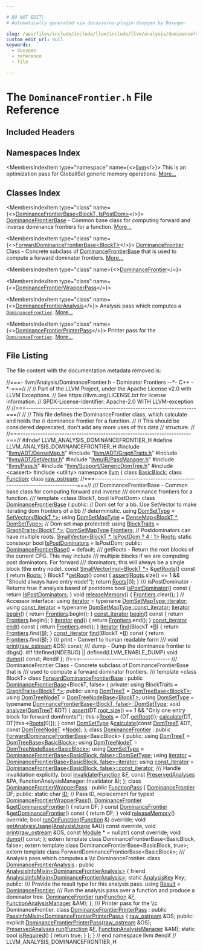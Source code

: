 ```yaml
---

# DO NOT EDIT!
# Automatically generated via docusaurus-plugin-doxygen by Doxygen.

slug: /api/files/include/include/llvm/include/llvm/analysis/dominancefrontier-h
custom_edit_url: null
keywords:
  - doxygen
  - reference
  - file

---
```





# The `DominanceFrontier.h` File Reference

<DoxygenPage pluginConfig={pluginConfig}>



## Included Headers

<IncludesList>
<IncludesListItem
  filePath="llvm/ADT/DenseMap.h"
  permalink="/docs/api/files/include/include/llvm/include/llvm/adt/densemap-h"
  isLocal="true" />
<IncludesListItem
  filePath="llvm/ADT/GraphTraits.h"
  permalink="/docs/api/files/include/include/llvm/include/llvm/adt/graphtraits-h"
  isLocal="true" />
<IncludesListItem
  filePath="llvm/ADT/SetVector.h"
  permalink="/docs/api/files/include/include/llvm/include/llvm/adt/setvector-h"
  isLocal="true" />
<IncludesListItem
  filePath="llvm/IR/PassManager.h"
  permalink="/docs/api/files/include/include/llvm/include/llvm/ir/passmanager-h"
  isLocal="true" />
<IncludesListItem
  filePath="llvm/Pass.h"
  permalink="/docs/api/files/include/include/llvm/pass-h"
  isLocal="true" />
<IncludesListItem
  filePath="llvm/Support/GenericDomTree.h"
  permalink="/docs/api/files/include/include/llvm/include/llvm/support/genericdomtree-h"
  isLocal="true" />
<IncludesListItem
  filePath="cassert"
  permalink=""
  isLocal="false" />
<IncludesListItem
  filePath="utility"
  permalink=""
  isLocal="false" />
</IncludesList>

## Namespaces Index

<MembersIndex>

<MembersIndexItem
  type="namespace"
  name={<><a href="/docs/api/namespaces/llvm">llvm</a></>}>
This is an optimization pass for GlobalISel generic memory operations. <a href="/docs/api/namespaces/llvm/#details">More...</a>
</MembersIndexItem>

</MembersIndex>

## Classes Index

<MembersIndex>

<MembersIndexItem
  type="class"
  name={<><a href="/docs/api/classes/llvm/dominancefrontierbase">DominanceFrontierBase&lt;BlockT, IsPostDom&gt;</a></>}>
<a href="/docs/api/classes/llvm/dominancefrontierbase">DominanceFrontierBase</a> - Common base class for computing forward and inverse dominance frontiers for a function. <a href="/docs/api/classes/llvm/dominancefrontierbase/#details">More...</a>
</MembersIndexItem>

<MembersIndexItem
  type="class"
  name={<><a href="/docs/api/classes/llvm/forwarddominancefrontierbase">ForwardDominanceFrontierBase&lt;BlockT&gt;</a></>}>
<a href="/docs/api/classes/llvm/dominancefrontier">DominanceFrontier</a> Class - Concrete subclass of <a href="/docs/api/classes/llvm/dominancefrontierbase">DominanceFrontierBase</a> that is used to compute a forward dominator frontiers. <a href="/docs/api/classes/llvm/forwarddominancefrontierbase/#details">More...</a>
</MembersIndexItem>

<MembersIndexItem
  type="class"
  name={<><a href="/docs/api/classes/llvm/dominancefrontier">DominanceFrontier</a></>}>
</MembersIndexItem>

<MembersIndexItem
  type="class"
  name={<><a href="/docs/api/classes/llvm/dominancefrontierwrapperpass">DominanceFrontierWrapperPass</a></>}>
</MembersIndexItem>

<MembersIndexItem
  type="class"
  name={<><a href="/docs/api/classes/llvm/dominancefrontieranalysis">DominanceFrontierAnalysis</a></>}>
Analysis pass which computes a <code><a href="/docs/api/classes/llvm/dominancefrontier">DominanceFrontier</a></code>. <a href="/docs/api/classes/llvm/dominancefrontieranalysis/#details">More...</a>
</MembersIndexItem>

<MembersIndexItem
  type="class"
  name={<><a href="/docs/api/classes/llvm/dominancefrontierprinterpass">DominanceFrontierPrinterPass</a></>}>
Printer pass for the <code><a href="/docs/api/classes/llvm/dominancefrontier">DominanceFrontier</a></code>. <a href="/docs/api/classes/llvm/dominancefrontierprinterpass/#details">More...</a>
</MembersIndexItem>

</MembersIndex>


## File Listing

The file content with the documentation metadata removed is:

<ProgramListing>

<Link id="l00001" /><CodeLine lineNumber="1"><span class="doxyHighlightComment">//===- llvm/Analysis/DominanceFrontier.h - Dominator Frontiers --&#42;- C++ -&#42;-===//</span></CodeLine>
<Link id="l00002" /><CodeLine lineNumber="2"><span class="doxyHighlightComment">//</span></CodeLine>
<Link id="l00003" /><CodeLine lineNumber="3"><span class="doxyHighlightComment">// Part of the LLVM Project, under the Apache License v2.0 with LLVM Exceptions.</span></CodeLine>
<Link id="l00004" /><CodeLine lineNumber="4"><span class="doxyHighlightComment">// See https://llvm.org/LICENSE.txt for license information.</span></CodeLine>
<Link id="l00005" /><CodeLine lineNumber="5"><span class="doxyHighlightComment">// SPDX-License-Identifier: Apache-2.0 WITH LLVM-exception</span></CodeLine>
<Link id="l00006" /><CodeLine lineNumber="6"><span class="doxyHighlightComment">//</span></CodeLine>
<Link id="l00007" /><CodeLine lineNumber="7"><span class="doxyHighlightComment">//===----------------------------------------------------------------------===//</span></CodeLine>
<Link id="l00008" /><CodeLine lineNumber="8"><span class="doxyHighlightComment">//</span></CodeLine>
<Link id="l00009" /><CodeLine lineNumber="9"><span class="doxyHighlightComment">// This file defines the DominanceFrontier class, which calculate and holds the</span></CodeLine>
<Link id="l00010" /><CodeLine lineNumber="10"><span class="doxyHighlightComment">// dominance frontier for a function.</span></CodeLine>
<Link id="l00011" /><CodeLine lineNumber="11"><span class="doxyHighlightComment">//</span></CodeLine>
<Link id="l00012" /><CodeLine lineNumber="12"><span class="doxyHighlightComment">// This should be considered deprecated, don&#39;t add any more uses of this data</span></CodeLine>
<Link id="l00013" /><CodeLine lineNumber="13"><span class="doxyHighlightComment">// structure.</span></CodeLine>
<Link id="l00014" /><CodeLine lineNumber="14"><span class="doxyHighlightComment">//</span></CodeLine>
<Link id="l00015" /><CodeLine lineNumber="15"><span class="doxyHighlightComment">//===----------------------------------------------------------------------===//</span></CodeLine>
<Link id="l00016" /><CodeLine lineNumber="16"></CodeLine>
<Link id="l00017" /><CodeLine lineNumber="17"><span class="doxyHighlightPreprocessor">#ifndef LLVM&#95;ANALYSIS&#95;DOMINANCEFRONTIER&#95;H</span></CodeLine>
<Link id="l00018" /><CodeLine lineNumber="18"><span class="doxyHighlightPreprocessor">#define LLVM&#95;ANALYSIS&#95;DOMINANCEFRONTIER&#95;H</span></CodeLine>
<Link id="l00019" /><CodeLine lineNumber="19"></CodeLine>
<Link id="l00020" /><CodeLine lineNumber="20"><span class="doxyHighlightPreprocessor">#include &quot;<a href="/docs/api/files/include/include/llvm/include/llvm/adt/densemap-h">llvm/ADT/DenseMap.h</a>&quot;</span></CodeLine>
<Link id="l00021" /><CodeLine lineNumber="21"><span class="doxyHighlightPreprocessor">#include &quot;<a href="/docs/api/files/include/include/llvm/include/llvm/adt/graphtraits-h">llvm/ADT/GraphTraits.h</a>&quot;</span></CodeLine>
<Link id="l00022" /><CodeLine lineNumber="22"><span class="doxyHighlightPreprocessor">#include &quot;<a href="/docs/api/files/include/include/llvm/include/llvm/adt/setvector-h">llvm/ADT/SetVector.h</a>&quot;</span></CodeLine>
<Link id="l00023" /><CodeLine lineNumber="23"><span class="doxyHighlightPreprocessor">#include &quot;<a href="/docs/api/files/include/include/llvm/include/llvm/ir/passmanager-h">llvm/IR/PassManager.h</a>&quot;</span></CodeLine>
<Link id="l00024" /><CodeLine lineNumber="24"><span class="doxyHighlightPreprocessor">#include &quot;<a href="/docs/api/files/include/include/llvm/pass-h">llvm/Pass.h</a>&quot;</span></CodeLine>
<Link id="l00025" /><CodeLine lineNumber="25"><span class="doxyHighlightPreprocessor">#include &quot;<a href="/docs/api/files/include/include/llvm/include/llvm/support/genericdomtree-h">llvm/Support/GenericDomTree.h</a>&quot;</span></CodeLine>
<Link id="l00026" /><CodeLine lineNumber="26"><span class="doxyHighlightPreprocessor">#include &lt;cassert&gt;</span></CodeLine>
<Link id="l00027" /><CodeLine lineNumber="27"><span class="doxyHighlightPreprocessor">#include &lt;utility&gt;</span></CodeLine>
<Link id="l00028" /><CodeLine lineNumber="28"></CodeLine>
<Link id="l00029" /><CodeLine lineNumber="29"><span class="doxyHighlightKeyword">namespace </span><span class="doxyHighlight"><a href="/docs/api/namespaces/llvm">llvm</a> &#123;</span></CodeLine>
<Link id="l00030" /><CodeLine lineNumber="30"></CodeLine>
<Link id="l00031" /><CodeLine lineNumber="31"><span class="doxyHighlightKeyword">class </span><span class="doxyHighlight"><a href="/docs/api/classes/llvm/basicblock">BasicBlock</a>;</span></CodeLine>
<Link id="l00032" /><CodeLine lineNumber="32"><span class="doxyHighlightKeyword">class </span><span class="doxyHighlight"><a href="/docs/api/classes/llvm/function">Function</a>;</span></CodeLine>
<Link id="l00033" /><CodeLine lineNumber="33"><span class="doxyHighlightKeyword">class </span><span class="doxyHighlight"><a href="/docs/api/classes/llvm/raw-ostream">raw&#95;ostream</a>;</span></CodeLine>
<Link id="l00034" /><CodeLine lineNumber="34"></CodeLine>
<Link id="l00035" /><CodeLine lineNumber="35"><span class="doxyHighlightComment">//===----------------------------------------------------------------------===//</span></CodeLine>
<Link id="l00036" /><CodeLine lineNumber="36"><span class="doxyHighlightComment">/// DominanceFrontierBase - Common base class for computing forward and inverse</span></CodeLine>
<Link id="l00037" /><CodeLine lineNumber="37"><span class="doxyHighlightComment">/// dominance frontiers for a function.</span></CodeLine>
<Link id="l00038" /><CodeLine lineNumber="38"><span class="doxyHighlightComment">///</span></CodeLine>
<Link id="l00039" /><CodeLine lineNumber="39"><span class="doxyHighlightKeyword">template</span><span class="doxyHighlight"> &lt;</span><span class="doxyHighlightKeyword">class</span><span class="doxyHighlight"> BlockT, </span><span class="doxyHighlightKeywordType">bool</span><span class="doxyHighlight"> IsPostDom&gt;</span></CodeLine>
<Link id="l00040" /><CodeLine lineNumber="40" lineLink="/docs/api/classes/llvm/dominancefrontierbase"><span class="doxyHighlightKeyword">class </span><span class="doxyHighlight"><a href="/docs/api/classes/llvm/dominancefrontierbase/#afad2b8d2ba567bd4330f5db5e777590f">DominanceFrontierBase</a> &#123;</span></CodeLine>
<Link id="l00041" /><CodeLine lineNumber="41"><span class="doxyHighlightKeyword">public</span><span class="doxyHighlight">:</span></CodeLine>
<Link id="l00042" /><CodeLine lineNumber="42"><span class="doxyHighlight">  </span><span class="doxyHighlightComment">// Dom set for a bb. Use SetVector to make iterating dom frontiers of a bb</span></CodeLine>
<Link id="l00043" /><CodeLine lineNumber="43"><span class="doxyHighlight">  </span><span class="doxyHighlightComment">// deterministic.</span></CodeLine>
<Link id="l00044" /><CodeLine lineNumber="44" lineLink="/docs/api/classes/llvm/dominancefrontierbase/#abab51875dc9047ff13bd4810a547fa61"><span class="doxyHighlight">  </span><span class="doxyHighlightKeyword">using </span><span class="doxyHighlight"><a href="/docs/api/classes/llvm/dominancefrontierbase/#abab51875dc9047ff13bd4810a547fa61">DomSetType</a> = <a href="/docs/api/classes/llvm/setvector">SetVector&lt;BlockT &#42;&gt;</a>;</span></CodeLine>
<Link id="l00045" /><CodeLine lineNumber="45" lineLink="/docs/api/classes/llvm/dominancefrontierbase/#ab7d9fed04f0ccbc6646f8171563c8cc1"><span class="doxyHighlight">  </span><span class="doxyHighlightKeyword">using </span><span class="doxyHighlight"><a href="/docs/api/classes/llvm/dominancefrontierbase/#ab7d9fed04f0ccbc6646f8171563c8cc1">DomSetMapType</a> = <a href="/docs/api/classes/llvm/densemap">DenseMap&lt;BlockT &#42;, DomSetType&gt;</a>; </span><span class="doxyHighlightComment">// Dom set map</span></CodeLine>
<Link id="l00046" /><CodeLine lineNumber="46"></CodeLine>
<Link id="l00047" /><CodeLine lineNumber="47"><span class="doxyHighlightKeyword">protected</span><span class="doxyHighlight">:</span></CodeLine>
<Link id="l00048" /><CodeLine lineNumber="48" lineLink="/docs/api/classes/llvm/dominancefrontierbase/#a5a1861180786112f82c794afe539056c"><span class="doxyHighlight">  </span><span class="doxyHighlightKeyword">using </span><span class="doxyHighlight"><a href="/docs/api/classes/llvm/dominancefrontierbase/#a5a1861180786112f82c794afe539056c">BlockTraits</a> = <a href="/docs/api/structs/llvm/graphtraits">GraphTraits&lt;BlockT &#42;&gt;</a>;</span></CodeLine>
<Link id="l00049" /><CodeLine lineNumber="49"></CodeLine>
<Link id="l00050" /><CodeLine lineNumber="50" lineLink="/docs/api/classes/llvm/dominancefrontierbase/#adf9b0616ab90b9239dfaa16828e74d5d"><span class="doxyHighlight">  <a href="/docs/api/classes/llvm/dominancefrontierbase/#ab7d9fed04f0ccbc6646f8171563c8cc1">DomSetMapType</a> <a href="/docs/api/classes/llvm/dominancefrontierbase/#adf9b0616ab90b9239dfaa16828e74d5d">Frontiers</a>;</span></CodeLine>
<Link id="l00051" /><CodeLine lineNumber="51"><span class="doxyHighlight">  </span><span class="doxyHighlightComment">// Postdominators can have multiple roots.</span></CodeLine>
<Link id="l00052" /><CodeLine lineNumber="52" lineLink="/docs/api/classes/llvm/dominancefrontierbase/#a76c88d34854e3ad810f148be417749bf"><span class="doxyHighlight">  <a href="/docs/api/classes/llvm/smallvector">SmallVector&lt;BlockT &#42;, IsPostDom ? 4 : 1&gt;</a> <a href="/docs/api/classes/llvm/dominancefrontierbase/#a76c88d34854e3ad810f148be417749bf">Roots</a>;</span></CodeLine>
<Link id="l00053" /><CodeLine lineNumber="53" lineLink="/docs/api/classes/llvm/dominancefrontierbase/#a82ffcd84cb775a07b8849a7cae8f2cf4"><span class="doxyHighlight">  </span><span class="doxyHighlightKeyword">static</span><span class="doxyHighlight"> </span><span class="doxyHighlightKeyword">constexpr</span><span class="doxyHighlight"> </span><span class="doxyHighlightKeywordType">bool</span><span class="doxyHighlight"> <a href="/docs/api/classes/llvm/dominancefrontierbase/#a82ffcd84cb775a07b8849a7cae8f2cf4">IsPostDominators</a> = IsPostDom;</span></CodeLine>
<Link id="l00054" /><CodeLine lineNumber="54"></CodeLine>
<Link id="l00055" /><CodeLine lineNumber="55"><span class="doxyHighlightKeyword">public</span><span class="doxyHighlight">:</span></CodeLine>
<Link id="l00056" /><CodeLine lineNumber="56" lineLink="/docs/api/classes/llvm/dominancefrontierbase/#afad2b8d2ba567bd4330f5db5e777590f"><span class="doxyHighlight">  <a href="/docs/api/classes/llvm/dominancefrontierbase/#afad2b8d2ba567bd4330f5db5e777590f">DominanceFrontierBase</a>() = </span><span class="doxyHighlightKeywordFlow">default</span><span class="doxyHighlight">;</span></CodeLine>
<Link id="l00057" /><CodeLine lineNumber="57"></CodeLine>
<Link id="l00058" /><CodeLine lineNumber="58"><span class="doxyHighlightComment">  /// getRoots - Return the root blocks of the current CFG.  This may include</span></CodeLine>
<Link id="l00059" /><CodeLine lineNumber="59"><span class="doxyHighlightComment">  /// multiple blocks if we are computing post dominators.  For forward</span></CodeLine>
<Link id="l00060" /><CodeLine lineNumber="60"><span class="doxyHighlightComment">  /// dominators, this will always be a single block (the entry node).</span></CodeLine>
<Link id="l00061" /><CodeLine lineNumber="61" lineLink="/docs/api/classes/llvm/dominancefrontierbase/#a7d04e03a1acea39c11b1cc44902d87b2"><span class="doxyHighlight">  </span><span class="doxyHighlightKeyword">const</span><span class="doxyHighlight"> <a href="/docs/api/classes/llvm/smallvectorimpl">SmallVectorImpl&lt;BlockT &#42;&gt;</a> &amp;<a href="/docs/api/classes/llvm/dominancefrontierbase/#a7d04e03a1acea39c11b1cc44902d87b2">getRoots</a>()</span><span class="doxyHighlightKeyword"> const </span><span class="doxyHighlight">&#123; </span><span class="doxyHighlightKeywordFlow">return</span><span class="doxyHighlight"> <a href="/docs/api/classes/llvm/dominancefrontierbase/#a76c88d34854e3ad810f148be417749bf">Roots</a>; &#125;</span></CodeLine>
<Link id="l00062" /><CodeLine lineNumber="62"></CodeLine>
<Link id="l00063" /><CodeLine lineNumber="63" lineLink="/docs/api/classes/llvm/dominancefrontierbase/#a0acc5721f35600800e5731a46beb8345"><span class="doxyHighlight">  BlockT &#42;<a href="/docs/api/classes/llvm/dominancefrontierbase/#a0acc5721f35600800e5731a46beb8345">getRoot</a>()</span><span class="doxyHighlightKeyword"> const </span><span class="doxyHighlight">&#123;</span></CodeLine>
<Link id="l00064" /><CodeLine lineNumber="64"><span class="doxyHighlight">    <a href="/docs/api/files/lib/lib/target/lib/target/amdgpu/silowercontrolflow-cpp/#a4868c5d81c5ccc98c47aeab6244346a0">assert</a>(<a href="/docs/api/classes/llvm/dominancefrontierbase/#a76c88d34854e3ad810f148be417749bf">Roots</a>.size() == 1 &amp;&amp; </span><span class="doxyHighlightStringLiteral">&quot;Should always have entry node!&quot;</span><span class="doxyHighlight">);</span></CodeLine>
<Link id="l00065" /><CodeLine lineNumber="65"><span class="doxyHighlight">    </span><span class="doxyHighlightKeywordFlow">return</span><span class="doxyHighlight"> <a href="/docs/api/classes/llvm/dominancefrontierbase/#a76c88d34854e3ad810f148be417749bf">Roots</a>&#91;0&#93;;</span></CodeLine>
<Link id="l00066" /><CodeLine lineNumber="66"><span class="doxyHighlight">  &#125;</span></CodeLine>
<Link id="l00067" /><CodeLine lineNumber="67"></CodeLine>
<Link id="l00068" /><CodeLine lineNumber="68"><span class="doxyHighlightComment">  /// isPostDominator - Returns true if analysis based of postdoms</span></CodeLine>
<Link id="l00069" /><CodeLine lineNumber="69" lineLink="/docs/api/classes/llvm/dominancefrontierbase/#a9e78d624241a5e4d7700f170d465676c"><span class="doxyHighlight">  </span><span class="doxyHighlightKeywordType">bool</span><span class="doxyHighlight"> <a href="/docs/api/classes/llvm/dominancefrontierbase/#a9e78d624241a5e4d7700f170d465676c">isPostDominator</a>()</span><span class="doxyHighlightKeyword"> const </span><span class="doxyHighlight">&#123;</span></CodeLine>
<Link id="l00070" /><CodeLine lineNumber="70"><span class="doxyHighlight">    </span><span class="doxyHighlightKeywordFlow">return</span><span class="doxyHighlight"> <a href="/docs/api/classes/llvm/dominancefrontierbase/#a82ffcd84cb775a07b8849a7cae8f2cf4">IsPostDominators</a>;</span></CodeLine>
<Link id="l00071" /><CodeLine lineNumber="71"><span class="doxyHighlight">  &#125;</span></CodeLine>
<Link id="l00072" /><CodeLine lineNumber="72"></CodeLine>
<Link id="l00073" /><CodeLine lineNumber="73" lineLink="/docs/api/classes/llvm/dominancefrontierbase/#a207a390a9919e01acb9dc8c34c8467fa"><span class="doxyHighlight">  </span><span class="doxyHighlightKeywordType">void</span><span class="doxyHighlight"> <a href="/docs/api/classes/llvm/dominancefrontierbase/#a207a390a9919e01acb9dc8c34c8467fa">releaseMemory</a>() &#123;</span></CodeLine>
<Link id="l00074" /><CodeLine lineNumber="74"><span class="doxyHighlight">    <a href="/docs/api/classes/llvm/dominancefrontierbase/#adf9b0616ab90b9239dfaa16828e74d5d">Frontiers</a>.clear();</span></CodeLine>
<Link id="l00075" /><CodeLine lineNumber="75"><span class="doxyHighlight">  &#125;</span></CodeLine>
<Link id="l00076" /><CodeLine lineNumber="76"></CodeLine>
<Link id="l00077" /><CodeLine lineNumber="77"><span class="doxyHighlight">  </span><span class="doxyHighlightComment">// Accessor interface:</span></CodeLine>
<Link id="l00078" /><CodeLine lineNumber="78" lineLink="/docs/api/classes/llvm/dominancefrontierbase/#a611b830beb9f1b2536f22c1460b1c71d"><span class="doxyHighlight">  </span><span class="doxyHighlightKeyword">using </span><span class="doxyHighlight"><a href="/docs/api/classes/llvm/dominancefrontierbase/#a611b830beb9f1b2536f22c1460b1c71d">iterator</a> = </span><span class="doxyHighlightKeyword">typename</span><span class="doxyHighlight"> <a href="/docs/api/classes/llvm/densemapbase/#a214e872d61db2ea8cb023f127cafd0b9">DomSetMapType::iterator</a>;</span></CodeLine>
<Link id="l00079" /><CodeLine lineNumber="79" lineLink="/docs/api/classes/llvm/dominancefrontierbase/#ac914649957cfb11b0e85a0750cd5469b"><span class="doxyHighlight">  </span><span class="doxyHighlightKeyword">using </span><span class="doxyHighlight"><a href="/docs/api/classes/llvm/dominancefrontierbase/#ac914649957cfb11b0e85a0750cd5469b">const&#95;iterator</a> = </span><span class="doxyHighlightKeyword">typename</span><span class="doxyHighlight"> <a href="/docs/api/classes/llvm/densemapbase/#a5784c312872bef21d9344dae0a0e8fc0">DomSetMapType::const&#95;iterator</a>;</span></CodeLine>
<Link id="l00080" /><CodeLine lineNumber="80"></CodeLine>
<Link id="l00081" /><CodeLine lineNumber="81" lineLink="/docs/api/classes/llvm/dominancefrontierbase/#acb882f5f360082677dc4c752995993ba"><span class="doxyHighlight">  <a href="/docs/api/classes/llvm/dominancefrontierbase/#a611b830beb9f1b2536f22c1460b1c71d">iterator</a> <a href="/docs/api/classes/llvm/dominancefrontierbase/#acb882f5f360082677dc4c752995993ba">begin</a>() &#123; </span><span class="doxyHighlightKeywordFlow">return</span><span class="doxyHighlight"> <a href="/docs/api/classes/llvm/dominancefrontierbase/#adf9b0616ab90b9239dfaa16828e74d5d">Frontiers</a>.begin(); &#125;</span></CodeLine>
<Link id="l00082" /><CodeLine lineNumber="82" lineLink="/docs/api/classes/llvm/dominancefrontierbase/#aee05bb4e3fcbf5ef2a356bafb06a7363"><span class="doxyHighlight">  <a href="/docs/api/classes/llvm/dominancefrontierbase/#ac914649957cfb11b0e85a0750cd5469b">const&#95;iterator</a> <a href="/docs/api/classes/llvm/dominancefrontierbase/#aee05bb4e3fcbf5ef2a356bafb06a7363">begin</a>()</span><span class="doxyHighlightKeyword"> const </span><span class="doxyHighlight">&#123; </span><span class="doxyHighlightKeywordFlow">return</span><span class="doxyHighlight"> <a href="/docs/api/classes/llvm/dominancefrontierbase/#adf9b0616ab90b9239dfaa16828e74d5d">Frontiers</a>.begin(); &#125;</span></CodeLine>
<Link id="l00083" /><CodeLine lineNumber="83" lineLink="/docs/api/classes/llvm/dominancefrontierbase/#ace18597e260cc5f570acab0a3240fda7"><span class="doxyHighlight">  <a href="/docs/api/classes/llvm/dominancefrontierbase/#a611b830beb9f1b2536f22c1460b1c71d">iterator</a> <a href="/docs/api/classes/llvm/dominancefrontierbase/#ace18597e260cc5f570acab0a3240fda7">end</a>() &#123; </span><span class="doxyHighlightKeywordFlow">return</span><span class="doxyHighlight"> <a href="/docs/api/classes/llvm/dominancefrontierbase/#adf9b0616ab90b9239dfaa16828e74d5d">Frontiers</a>.end(); &#125;</span></CodeLine>
<Link id="l00084" /><CodeLine lineNumber="84" lineLink="/docs/api/classes/llvm/dominancefrontierbase/#a7932590af2820a7a446fe14732bdbfc8"><span class="doxyHighlight">  <a href="/docs/api/classes/llvm/dominancefrontierbase/#ac914649957cfb11b0e85a0750cd5469b">const&#95;iterator</a> <a href="/docs/api/classes/llvm/dominancefrontierbase/#a7932590af2820a7a446fe14732bdbfc8">end</a>()</span><span class="doxyHighlightKeyword"> const </span><span class="doxyHighlight">&#123; </span><span class="doxyHighlightKeywordFlow">return</span><span class="doxyHighlight"> <a href="/docs/api/classes/llvm/dominancefrontierbase/#adf9b0616ab90b9239dfaa16828e74d5d">Frontiers</a>.end(); &#125;</span></CodeLine>
<Link id="l00085" /><CodeLine lineNumber="85" lineLink="/docs/api/classes/llvm/dominancefrontierbase/#adb574a99b93046b90488a2145e566a19"><span class="doxyHighlight">  <a href="/docs/api/classes/llvm/dominancefrontierbase/#a611b830beb9f1b2536f22c1460b1c71d">iterator</a> <a href="/docs/api/classes/llvm/dominancefrontierbase/#adb574a99b93046b90488a2145e566a19">find</a>(BlockT &#42;<a href="/docs/api/files/lib/lib/ir/builtingcs-cpp/#ae76959fe811ba090de4cba69ac00f1da">B</a>) &#123; </span><span class="doxyHighlightKeywordFlow">return</span><span class="doxyHighlight"> <a href="/docs/api/classes/llvm/dominancefrontierbase/#adf9b0616ab90b9239dfaa16828e74d5d">Frontiers</a>.find(<a href="/docs/api/files/lib/lib/ir/builtingcs-cpp/#ae76959fe811ba090de4cba69ac00f1da">B</a>); &#125;</span></CodeLine>
<Link id="l00086" /><CodeLine lineNumber="86" lineLink="/docs/api/classes/llvm/dominancefrontierbase/#a31200e0dd07d58183127cc229bfb29b5"><span class="doxyHighlight">  <a href="/docs/api/classes/llvm/dominancefrontierbase/#ac914649957cfb11b0e85a0750cd5469b">const&#95;iterator</a> <a href="/docs/api/classes/llvm/dominancefrontierbase/#a31200e0dd07d58183127cc229bfb29b5">find</a>(BlockT &#42;<a href="/docs/api/files/lib/lib/ir/builtingcs-cpp/#ae76959fe811ba090de4cba69ac00f1da">B</a>)</span><span class="doxyHighlightKeyword"> const </span><span class="doxyHighlight">&#123; </span><span class="doxyHighlightKeywordFlow">return</span><span class="doxyHighlight"> <a href="/docs/api/classes/llvm/dominancefrontierbase/#adf9b0616ab90b9239dfaa16828e74d5d">Frontiers</a>.find(<a href="/docs/api/files/lib/lib/ir/builtingcs-cpp/#ae76959fe811ba090de4cba69ac00f1da">B</a>); &#125;</span></CodeLine>
<Link id="l00087" /><CodeLine lineNumber="87"></CodeLine>
<Link id="l00088" /><CodeLine lineNumber="88"><span class="doxyHighlightComment">  /// print - Convert to human readable form</span></CodeLine>
<Link id="l00089" /><CodeLine lineNumber="89"><span class="doxyHighlightComment">  ///</span></CodeLine>
<Link id="l00090" /><CodeLine lineNumber="90" lineLink="/docs/api/classes/llvm/dominancefrontierbase/#a1d62e71017560a9a1ef52cc54fa4722f"><span class="doxyHighlight">  </span><span class="doxyHighlightKeywordType">void</span><span class="doxyHighlight"> <a href="/docs/api/classes/llvm/dominancefrontierbase/#a1d62e71017560a9a1ef52cc54fa4722f">print</a>(<a href="/docs/api/classes/llvm/raw-ostream">raw&#95;ostream</a> &amp;OS) </span><span class="doxyHighlightKeyword">const</span><span class="doxyHighlight">;</span></CodeLine>
<Link id="l00091" /><CodeLine lineNumber="91"></CodeLine>
<Link id="l00092" /><CodeLine lineNumber="92"><span class="doxyHighlightComment">  /// dump - Dump the dominance frontier to dbgs().</span></CodeLine>
<Link id="l00093" /><CodeLine lineNumber="93"><span class="doxyHighlightPreprocessor">#if !defined(NDEBUG) || defined(LLVM&#95;ENABLE&#95;DUMP)</span></CodeLine>
<Link id="l00094" /><CodeLine lineNumber="94" lineLink="/docs/api/classes/llvm/dominancefrontierbase/#a8db0c9c15b7c3714e4bc9ce22e1f2477"><span class="doxyHighlight">  </span><span class="doxyHighlightKeywordType">void</span><span class="doxyHighlight"> <a href="/docs/api/classes/llvm/dominancefrontierbase/#a8db0c9c15b7c3714e4bc9ce22e1f2477">dump</a>() </span><span class="doxyHighlightKeyword">const</span><span class="doxyHighlight">;</span></CodeLine>
<Link id="l00095" /><CodeLine lineNumber="95"><span class="doxyHighlightPreprocessor">#endif</span></CodeLine>
<Link id="l00096" /><CodeLine lineNumber="96"><span class="doxyHighlight">&#125;;</span></CodeLine>
<Link id="l00097" /><CodeLine lineNumber="97"></CodeLine>
<Link id="l00098" /><CodeLine lineNumber="98"><span class="doxyHighlightComment">//===-------------------------------------</span></CodeLine>
<Link id="l00099" /><CodeLine lineNumber="99"><span class="doxyHighlightComment">/// DominanceFrontier Class - Concrete subclass of DominanceFrontierBase that is</span></CodeLine>
<Link id="l00100" /><CodeLine lineNumber="100"><span class="doxyHighlightComment">/// used to compute a forward dominator frontiers.</span></CodeLine>
<Link id="l00101" /><CodeLine lineNumber="101"><span class="doxyHighlightComment">///</span></CodeLine>
<Link id="l00102" /><CodeLine lineNumber="102"><span class="doxyHighlightKeyword">template</span><span class="doxyHighlight"> &lt;</span><span class="doxyHighlightKeyword">class</span><span class="doxyHighlight"> BlockT&gt;</span></CodeLine>
<Link id="l00103" /><CodeLine lineNumber="103" lineLink="/docs/api/classes/llvm/forwarddominancefrontierbase"><span class="doxyHighlightKeyword">class </span><span class="doxyHighlight"><a href="/docs/api/classes/llvm/forwarddominancefrontierbase">ForwardDominanceFrontierBase</a></span></CodeLine>
<Link id="l00104" /><CodeLine lineNumber="104"><span class="doxyHighlight">    : </span><span class="doxyHighlightKeyword">public</span><span class="doxyHighlight"> <a href="/docs/api/classes/llvm/dominancefrontierbase/#afad2b8d2ba567bd4330f5db5e777590f">DominanceFrontierBase</a>&lt;BlockT, false&gt; &#123;</span></CodeLine>
<Link id="l00105" /><CodeLine lineNumber="105"><span class="doxyHighlightKeyword">private</span><span class="doxyHighlight">:</span></CodeLine>
<Link id="l00106" /><CodeLine lineNumber="106"><span class="doxyHighlight">  </span><span class="doxyHighlightKeyword">using </span><span class="doxyHighlight">BlockTraits = <a href="/docs/api/structs/llvm/graphtraits">GraphTraits&lt;BlockT &#42;&gt;</a>;</span></CodeLine>
<Link id="l00107" /><CodeLine lineNumber="107"></CodeLine>
<Link id="l00108" /><CodeLine lineNumber="108"><span class="doxyHighlightKeyword">public</span><span class="doxyHighlight">:</span></CodeLine>
<Link id="l00109" /><CodeLine lineNumber="109" lineLink="/docs/api/classes/llvm/forwarddominancefrontierbase/#ae84b3634196c2de69e55ecb00e91df41"><span class="doxyHighlight">  </span><span class="doxyHighlightKeyword">using </span><span class="doxyHighlight"><a href="/docs/api/classes/llvm/forwarddominancefrontierbase/#ae84b3634196c2de69e55ecb00e91df41">DomTreeT</a> = <a href="/docs/api/namespaces/llvm/#a763915fd0a536cc2d1ebe99595e3eeaf">DomTreeBase&lt;BlockT&gt;</a>;</span></CodeLine>
<Link id="l00110" /><CodeLine lineNumber="110" lineLink="/docs/api/classes/llvm/forwarddominancefrontierbase/#af065017878424f9b3de1ceb1a993771b"><span class="doxyHighlight">  </span><span class="doxyHighlightKeyword">using </span><span class="doxyHighlight"><a href="/docs/api/classes/llvm/forwarddominancefrontierbase/#af065017878424f9b3de1ceb1a993771b">DomTreeNodeT</a> = <a href="/docs/api/classes/llvm/domtreenodebase">DomTreeNodeBase&lt;BlockT&gt;</a>;</span></CodeLine>
<Link id="l00111" /><CodeLine lineNumber="111" lineLink="/docs/api/classes/llvm/forwarddominancefrontierbase/#ae31d0f6fdc554301489b6c46bfc54389"><span class="doxyHighlight">  </span><span class="doxyHighlightKeyword">using </span><span class="doxyHighlight"><a href="/docs/api/classes/llvm/forwarddominancefrontierbase/#ae31d0f6fdc554301489b6c46bfc54389">DomSetType</a> = </span><span class="doxyHighlightKeyword">typename</span><span class="doxyHighlight"> <a href="/docs/api/classes/llvm/dominancefrontierbase/#abab51875dc9047ff13bd4810a547fa61">DominanceFrontierBase&lt;BlockT, false&gt;::DomSetType</a>;</span></CodeLine>
<Link id="l00112" /><CodeLine lineNumber="112"></CodeLine>
<Link id="l00113" /><CodeLine lineNumber="113" lineLink="/docs/api/classes/llvm/forwarddominancefrontierbase/#a7b11dff80facdebb843d875cee482164"><span class="doxyHighlight">  </span><span class="doxyHighlightKeywordType">void</span><span class="doxyHighlight"> <a href="/docs/api/classes/llvm/forwarddominancefrontierbase/#a7b11dff80facdebb843d875cee482164">analyze</a>(<a href="/docs/api/classes/llvm/forwarddominancefrontierbase/#ae84b3634196c2de69e55ecb00e91df41">DomTreeT</a> &amp;DT) &#123;</span></CodeLine>
<Link id="l00114" /><CodeLine lineNumber="114"><span class="doxyHighlight">    <a href="/docs/api/files/lib/lib/target/lib/target/amdgpu/silowercontrolflow-cpp/#a4868c5d81c5ccc98c47aeab6244346a0">assert</a>(DT.<a href="/docs/api/classes/llvm/dominatortreebase/#a35f8ede9f06d54f789edb2507f174701">root&#95;size</a>() == 1 &amp;&amp;</span></CodeLine>
<Link id="l00115" /><CodeLine lineNumber="115"><span class="doxyHighlight">           </span><span class="doxyHighlightStringLiteral">&quot;Only one entry block for forward domfronts!&quot;</span><span class="doxyHighlight">);</span></CodeLine>
<Link id="l00116" /><CodeLine lineNumber="116"><span class="doxyHighlight">    this-&gt;<a href="/docs/api/classes/llvm/dominancefrontierbase/#a76c88d34854e3ad810f148be417749bf">Roots</a> = &#123;DT.<a href="/docs/api/classes/llvm/dominatortreebase/#a81f7fe4844c408d799428082f599c40b">getRoot</a>()&#125;;</span></CodeLine>
<Link id="l00117" /><CodeLine lineNumber="117"><span class="doxyHighlight">    <a href="/docs/api/classes/llvm/forwarddominancefrontierbase/#a63025518f7389e16eca9b9fa4400fed7">calculate</a>(DT, DT&#91;this-&gt;<a href="/docs/api/classes/llvm/dominancefrontierbase/#a76c88d34854e3ad810f148be417749bf">Roots</a>&#91;0&#93;&#93;);</span></CodeLine>
<Link id="l00118" /><CodeLine lineNumber="118"><span class="doxyHighlight">  &#125;</span></CodeLine>
<Link id="l00119" /><CodeLine lineNumber="119"></CodeLine>
<Link id="l00120" /><CodeLine lineNumber="120"><span class="doxyHighlight">  </span><span class="doxyHighlightKeyword">const</span><span class="doxyHighlight"> <a href="/docs/api/classes/llvm/dominancefrontierbase">DomSetType</a> &amp;<a href="/docs/api/classes/llvm/forwarddominancefrontierbase/#a63025518f7389e16eca9b9fa4400fed7">calculate</a>(</span><span class="doxyHighlightKeyword">const</span><span class="doxyHighlight"> <a href="/docs/api/classes/llvm/forwarddominancefrontierbase/#ae84b3634196c2de69e55ecb00e91df41">DomTreeT</a> &amp;DT, </span><span class="doxyHighlightKeyword">const</span><span class="doxyHighlight"> <a href="/docs/api/classes/llvm/forwarddominancefrontierbase/#af065017878424f9b3de1ceb1a993771b">DomTreeNodeT</a> &#42;<a href="/docs/api/classes/node">Node</a>);</span></CodeLine>
<Link id="l00121" /><CodeLine lineNumber="121"><span class="doxyHighlight">&#125;;</span></CodeLine>
<Link id="l00122" /><CodeLine lineNumber="122"></CodeLine>
<Link id="l00123" /><CodeLine lineNumber="123" lineLink="/docs/api/classes/llvm/dominancefrontier"><span class="doxyHighlightKeyword">class </span><span class="doxyHighlight"><a href="/docs/api/classes/llvm/dominancefrontier">DominanceFrontier</a> : </span><span class="doxyHighlightKeyword">public</span><span class="doxyHighlight"> <a href="/docs/api/classes/llvm/forwarddominancefrontierbase">ForwardDominanceFrontierBase</a>&lt;BasicBlock&gt; &#123;</span></CodeLine>
<Link id="l00124" /><CodeLine lineNumber="124"><span class="doxyHighlightKeyword">public</span><span class="doxyHighlight">:</span></CodeLine>
<Link id="l00125" /><CodeLine lineNumber="125" lineLink="/docs/api/classes/llvm/dominancefrontier/#a3692950a58c16b654749284a85f65498"><span class="doxyHighlight">  </span><span class="doxyHighlightKeyword">using </span><span class="doxyHighlight"><a href="/docs/api/classes/llvm/dominancefrontier/#a3692950a58c16b654749284a85f65498">DomTreeT</a> = <a href="/docs/api/namespaces/llvm/#a763915fd0a536cc2d1ebe99595e3eeaf">DomTreeBase&lt;BasicBlock&gt;</a>;</span></CodeLine>
<Link id="l00126" /><CodeLine lineNumber="126" lineLink="/docs/api/classes/llvm/dominancefrontier/#a285c1ca6d5ba4751ef413b2f3d80abed"><span class="doxyHighlight">  </span><span class="doxyHighlightKeyword">using </span><span class="doxyHighlight"><a href="/docs/api/classes/llvm/dominancefrontier/#a285c1ca6d5ba4751ef413b2f3d80abed">DomTreeNodeT</a> = <a href="/docs/api/classes/llvm/domtreenodebase">DomTreeNodeBase&lt;BasicBlock&gt;</a>;</span></CodeLine>
<Link id="l00127" /><CodeLine lineNumber="127" lineLink="/docs/api/classes/llvm/dominancefrontier/#aaa480bfd1470b19138645fbb2016b540"><span class="doxyHighlight">  </span><span class="doxyHighlightKeyword">using </span><span class="doxyHighlight"><a href="/docs/api/classes/llvm/dominancefrontier/#aaa480bfd1470b19138645fbb2016b540">DomSetType</a> = <a href="/docs/api/classes/llvm/dominancefrontierbase/#abab51875dc9047ff13bd4810a547fa61">DominanceFrontierBase&lt;BasicBlock, false&gt;::DomSetType</a>;</span></CodeLine>
<Link id="l00128" /><CodeLine lineNumber="128" lineLink="/docs/api/classes/llvm/dominancefrontier/#a507db279bf305fedc36c9f45f77bc036"><span class="doxyHighlight">  </span><span class="doxyHighlightKeyword">using </span><span class="doxyHighlight"><a href="/docs/api/classes/llvm/dominancefrontier/#a507db279bf305fedc36c9f45f77bc036">iterator</a> = <a href="/docs/api/classes/llvm/dominancefrontierbase/#a611b830beb9f1b2536f22c1460b1c71d">DominanceFrontierBase&lt;BasicBlock, false&gt;::iterator</a>;</span></CodeLine>
<Link id="l00129" /><CodeLine lineNumber="129" lineLink="/docs/api/classes/llvm/dominancefrontier/#aa1fec2da869196291726a9ebe8dce3f3"><span class="doxyHighlight">  </span><span class="doxyHighlightKeyword">using </span><span class="doxyHighlight"><a href="/docs/api/classes/llvm/dominancefrontier/#aa1fec2da869196291726a9ebe8dce3f3">const&#95;iterator</a> =</span></CodeLine>
<Link id="l00130" /><CodeLine lineNumber="130"><span class="doxyHighlight">      <a href="/docs/api/classes/llvm/dominancefrontierbase/#ac914649957cfb11b0e85a0750cd5469b">DominanceFrontierBase&lt;BasicBlock, false&gt;::const&#95;iterator</a>;</span></CodeLine>
<Link id="l00131" /><CodeLine lineNumber="131"></CodeLine>
<Link id="l00132" /><CodeLine lineNumber="132"><span class="doxyHighlightComment">  /// Handle invalidation explicitly.</span></CodeLine>
<Link id="l00133" /><CodeLine lineNumber="133"><span class="doxyHighlight">  </span><span class="doxyHighlightKeywordType">bool</span><span class="doxyHighlight"> <a href="/docs/api/classes/llvm/dominancefrontier/#a0281b508b2c122712bce17f594ea2c6d">invalidate</a>(<a href="/docs/api/classes/llvm/function">Function</a> &amp;<a href="/docs/api/files/lib/lib/support/md5-cpp/#a96d73bbd7af15cb1fc38c3f4a3bd82e9">F</a>, </span><span class="doxyHighlightKeyword">const</span><span class="doxyHighlight"> <a href="/docs/api/classes/llvm/preservedanalyses">PreservedAnalyses</a> &amp;PA,</span></CodeLine>
<Link id="l00134" /><CodeLine lineNumber="134"><span class="doxyHighlight">                  FunctionAnalysisManager::Invalidator &amp;);</span></CodeLine>
<Link id="l00135" /><CodeLine lineNumber="135"><span class="doxyHighlight">&#125;;</span></CodeLine>
<Link id="l00136" /><CodeLine lineNumber="136"></CodeLine>
<Link id="l00137" /><CodeLine lineNumber="137" lineLink="/docs/api/classes/llvm/dominancefrontierwrapperpass"><span class="doxyHighlightKeyword">class </span><span class="doxyHighlight"><a href="/docs/api/classes/llvm/dominancefrontierwrapperpass/#a4fc7d1801f47b2516e9e74bf19fca4fc">DominanceFrontierWrapperPass</a> : </span><span class="doxyHighlightKeyword">public</span><span class="doxyHighlight"> <a href="/docs/api/classes/llvm/functionpass/#a7691d83e3561f781cae4ce4a01bdfa93">FunctionPass</a> &#123;</span></CodeLine>
<Link id="l00138" /><CodeLine lineNumber="138"><span class="doxyHighlight">  <a href="/docs/api/classes/llvm/dominancefrontier">DominanceFrontier</a> DF;</span></CodeLine>
<Link id="l00139" /><CodeLine lineNumber="139"></CodeLine>
<Link id="l00140" /><CodeLine lineNumber="140"><span class="doxyHighlightKeyword">public</span><span class="doxyHighlight">:</span></CodeLine>
<Link id="l00141" /><CodeLine lineNumber="141" lineLink="/docs/api/classes/llvm/dominancefrontierwrapperpass/#a082457647a69aa321170782da5c1ce14"><span class="doxyHighlight">  </span><span class="doxyHighlightKeyword">static</span><span class="doxyHighlight"> </span><span class="doxyHighlightKeywordType">char</span><span class="doxyHighlight"> <a href="/docs/api/classes/llvm/dominancefrontierwrapperpass/#a082457647a69aa321170782da5c1ce14">ID</a>; </span><span class="doxyHighlightComment">// Pass ID, replacement for typeid</span></CodeLine>
<Link id="l00142" /><CodeLine lineNumber="142"></CodeLine>
<Link id="l00143" /><CodeLine lineNumber="143"><span class="doxyHighlight">  <a href="/docs/api/classes/llvm/dominancefrontierwrapperpass/#a4fc7d1801f47b2516e9e74bf19fca4fc">DominanceFrontierWrapperPass</a>();</span></CodeLine>
<Link id="l00144" /><CodeLine lineNumber="144"></CodeLine>
<Link id="l00145" /><CodeLine lineNumber="145" lineLink="/docs/api/classes/llvm/dominancefrontierwrapperpass/#af4ff02920c1b41647aae36da800bfacd"><span class="doxyHighlight">  <a href="/docs/api/classes/llvm/dominancefrontier">DominanceFrontier</a> &amp;<a href="/docs/api/classes/llvm/dominancefrontierwrapperpass/#af4ff02920c1b41647aae36da800bfacd">getDominanceFrontier</a>() &#123; </span><span class="doxyHighlightKeywordFlow">return</span><span class="doxyHighlight"> DF; &#125;</span></CodeLine>
<Link id="l00146" /><CodeLine lineNumber="146" lineLink="/docs/api/classes/llvm/dominancefrontierwrapperpass/#a4d0222c515928b4ddbdd469b052e4031"><span class="doxyHighlight">  </span><span class="doxyHighlightKeyword">const</span><span class="doxyHighlight"> <a href="/docs/api/classes/llvm/dominancefrontier">DominanceFrontier</a> &amp;<a href="/docs/api/classes/llvm/dominancefrontierwrapperpass/#a4d0222c515928b4ddbdd469b052e4031">getDominanceFrontier</a>()</span><span class="doxyHighlightKeyword"> const </span><span class="doxyHighlight">&#123; </span><span class="doxyHighlightKeywordFlow">return</span><span class="doxyHighlight"> DF;  &#125;</span></CodeLine>
<Link id="l00147" /><CodeLine lineNumber="147"></CodeLine>
<Link id="l00148" /><CodeLine lineNumber="148"><span class="doxyHighlight">  </span><span class="doxyHighlightKeywordType">void</span><span class="doxyHighlight"> <a href="/docs/api/classes/llvm/dominancefrontierwrapperpass/#a9346faf25ca98bdae71105085329a118">releaseMemory</a>() </span><span class="doxyHighlightKeyword">override</span><span class="doxyHighlight">;</span></CodeLine>
<Link id="l00149" /><CodeLine lineNumber="149"></CodeLine>
<Link id="l00150" /><CodeLine lineNumber="150"><span class="doxyHighlight">  </span><span class="doxyHighlightKeywordType">bool</span><span class="doxyHighlight"> <a href="/docs/api/classes/llvm/dominancefrontierwrapperpass/#a5570bd9f15232ec8b2685b2f2b1c431d">runOnFunction</a>(<a href="/docs/api/classes/llvm/function">Function</a> &amp;) </span><span class="doxyHighlightKeyword">override</span><span class="doxyHighlight">;</span></CodeLine>
<Link id="l00151" /><CodeLine lineNumber="151"></CodeLine>
<Link id="l00152" /><CodeLine lineNumber="152"><span class="doxyHighlight">  </span><span class="doxyHighlightKeywordType">void</span><span class="doxyHighlight"> <a href="/docs/api/classes/llvm/dominancefrontierwrapperpass/#aadf918d033a8cf2044193a772167c4b7">getAnalysisUsage</a>(<a href="/docs/api/classes/llvm/analysisusage">AnalysisUsage</a> &amp;AU) </span><span class="doxyHighlightKeyword">const override</span><span class="doxyHighlight">;</span></CodeLine>
<Link id="l00153" /><CodeLine lineNumber="153"></CodeLine>
<Link id="l00154" /><CodeLine lineNumber="154"><span class="doxyHighlight">  </span><span class="doxyHighlightKeywordType">void</span><span class="doxyHighlight"> <a href="/docs/api/classes/llvm/dominancefrontierwrapperpass/#a688e0430e409c4a8c9ba8f90159a2480">print</a>(<a href="/docs/api/classes/llvm/raw-ostream">raw&#95;ostream</a> &amp;OS, </span><span class="doxyHighlightKeyword">const</span><span class="doxyHighlight"> <a href="/docs/api/classes/llvm/module">Module</a> &#42; = </span><span class="doxyHighlightKeyword">nullptr</span><span class="doxyHighlight">) </span><span class="doxyHighlightKeyword">const override</span><span class="doxyHighlight">;</span></CodeLine>
<Link id="l00155" /><CodeLine lineNumber="155"></CodeLine>
<Link id="l00156" /><CodeLine lineNumber="156"><span class="doxyHighlight">  </span><span class="doxyHighlightKeywordType">void</span><span class="doxyHighlight"> <a href="/docs/api/classes/llvm/dominancefrontierwrapperpass/#a4832c997e70c65c6e5205a398a11096a">dump</a>() </span><span class="doxyHighlightKeyword">const</span><span class="doxyHighlight">;</span></CodeLine>
<Link id="l00157" /><CodeLine lineNumber="157"><span class="doxyHighlight">&#125;;</span></CodeLine>
<Link id="l00158" /><CodeLine lineNumber="158"></CodeLine>
<Link id="l00159" /><CodeLine lineNumber="159"><span class="doxyHighlightKeyword">extern</span><span class="doxyHighlight"> </span><span class="doxyHighlightKeyword">template</span><span class="doxyHighlight"> </span><span class="doxyHighlightKeyword">class </span><span class="doxyHighlight">DominanceFrontierBase&lt;BasicBlock, false&gt;;</span></CodeLine>
<Link id="l00160" /><CodeLine lineNumber="160"><span class="doxyHighlightKeyword">extern</span><span class="doxyHighlight"> </span><span class="doxyHighlightKeyword">template</span><span class="doxyHighlight"> </span><span class="doxyHighlightKeyword">class </span><span class="doxyHighlight">DominanceFrontierBase&lt;BasicBlock, true&gt;;</span></CodeLine>
<Link id="l00161" /><CodeLine lineNumber="161"><span class="doxyHighlightKeyword">extern</span><span class="doxyHighlight"> </span><span class="doxyHighlightKeyword">template</span><span class="doxyHighlight"> </span><span class="doxyHighlightKeyword">class </span><span class="doxyHighlight">ForwardDominanceFrontierBase&lt;BasicBlock&gt;;</span></CodeLine>
<Link id="l00162" /><CodeLine lineNumber="162"></CodeLine>
<Link id="l00163" /><CodeLine lineNumber="163"><span class="doxyHighlightComment">/// Analysis pass which computes a \\c DominanceFrontier.</span></CodeLine>
<Link id="l00164" /><CodeLine lineNumber="164" lineLink="/docs/api/classes/llvm/dominancefrontieranalysis"><span class="doxyHighlightKeyword">class </span><span class="doxyHighlight"><a href="/docs/api/classes/llvm/dominancefrontieranalysis">DominanceFrontierAnalysis</a></span></CodeLine>
<Link id="l00165" /><CodeLine lineNumber="165"><span class="doxyHighlight">    : </span><span class="doxyHighlightKeyword">public</span><span class="doxyHighlight"> <a href="/docs/api/structs/llvm/analysisinfomixin">AnalysisInfoMixin&lt;DominanceFrontierAnalysis&gt;</a> &#123;</span></CodeLine>
<Link id="l00166" /><CodeLine lineNumber="166"><span class="doxyHighlight">  </span><span class="doxyHighlightKeyword">friend</span><span class="doxyHighlight"> <a href="/docs/api/structs/llvm/analysisinfomixin">AnalysisInfoMixin&lt;DominanceFrontierAnalysis&gt;</a>;</span></CodeLine>
<Link id="l00167" /><CodeLine lineNumber="167"></CodeLine>
<Link id="l00168" /><CodeLine lineNumber="168"><span class="doxyHighlight">  </span><span class="doxyHighlightKeyword">static</span><span class="doxyHighlight"> <a href="/docs/api/structs/llvm/analysiskey">AnalysisKey</a> Key;</span></CodeLine>
<Link id="l00169" /><CodeLine lineNumber="169"></CodeLine>
<Link id="l00170" /><CodeLine lineNumber="170"><span class="doxyHighlightKeyword">public</span><span class="doxyHighlight">:</span></CodeLine>
<Link id="l00171" /><CodeLine lineNumber="171"><span class="doxyHighlightComment">  /// Provide the result type for this analysis pass.</span></CodeLine>
<Link id="l00172" /><CodeLine lineNumber="172" lineLink="/docs/api/classes/llvm/dominancefrontieranalysis/#a2b9c98268feac0249867e20de43bbc24"><span class="doxyHighlight">  </span><span class="doxyHighlightKeyword">using </span><span class="doxyHighlight"><a href="/docs/api/classes/llvm/dominancefrontieranalysis/#a2b9c98268feac0249867e20de43bbc24">Result</a> = <a href="/docs/api/classes/llvm/dominancefrontier">DominanceFrontier</a>;</span></CodeLine>
<Link id="l00173" /><CodeLine lineNumber="173"></CodeLine>
<Link id="l00174" /><CodeLine lineNumber="174"><span class="doxyHighlightComment">  /// Run the analysis pass over a function and produce a dominator tree.</span></CodeLine>
<Link id="l00175" /><CodeLine lineNumber="175"><span class="doxyHighlight">  <a href="/docs/api/classes/llvm/dominancefrontier">DominanceFrontier</a> <a href="/docs/api/classes/llvm/dominancefrontieranalysis/#a4216ac958d2e020933cafd0f0b43b712">run</a>(<a href="/docs/api/classes/llvm/function">Function</a> &amp;<a href="/docs/api/files/lib/lib/support/md5-cpp/#a96d73bbd7af15cb1fc38c3f4a3bd82e9">F</a>, <a href="/docs/api/namespaces/llvm/#adce09a5a0de0e3177eb00e932734af2f">FunctionAnalysisManager</a> &amp;AM);</span></CodeLine>
<Link id="l00176" /><CodeLine lineNumber="176"><span class="doxyHighlight">&#125;;</span></CodeLine>
<Link id="l00177" /><CodeLine lineNumber="177"></CodeLine>
<Link id="l00178" /><CodeLine lineNumber="178"><span class="doxyHighlightComment">/// Printer pass for the \\c DominanceFrontier.</span></CodeLine>
<Link id="l00179" /><CodeLine lineNumber="179" lineLink="/docs/api/classes/llvm/dominancefrontierprinterpass"><span class="doxyHighlightKeyword">class </span><span class="doxyHighlight"><a href="/docs/api/classes/llvm/dominancefrontierprinterpass/#a18a126896855346f2deb4dedf92816b3">DominanceFrontierPrinterPass</a></span></CodeLine>
<Link id="l00180" /><CodeLine lineNumber="180"><span class="doxyHighlight">    : </span><span class="doxyHighlightKeyword">public</span><span class="doxyHighlight"> <a href="/docs/api/structs/llvm/passinfomixin">PassInfoMixin&lt;DominanceFrontierPrinterPass&gt;</a> &#123;</span></CodeLine>
<Link id="l00181" /><CodeLine lineNumber="181"><span class="doxyHighlight">  <a href="/docs/api/classes/llvm/raw-ostream">raw&#95;ostream</a> &amp;OS;</span></CodeLine>
<Link id="l00182" /><CodeLine lineNumber="182"></CodeLine>
<Link id="l00183" /><CodeLine lineNumber="183"><span class="doxyHighlightKeyword">public</span><span class="doxyHighlight">:</span></CodeLine>
<Link id="l00184" /><CodeLine lineNumber="184"><span class="doxyHighlight">  </span><span class="doxyHighlightKeyword">explicit</span><span class="doxyHighlight"> <a href="/docs/api/classes/llvm/dominancefrontierprinterpass/#a18a126896855346f2deb4dedf92816b3">DominanceFrontierPrinterPass</a>(<a href="/docs/api/classes/llvm/raw-ostream">raw&#95;ostream</a> &amp;OS);</span></CodeLine>
<Link id="l00185" /><CodeLine lineNumber="185"></CodeLine>
<Link id="l00186" /><CodeLine lineNumber="186"><span class="doxyHighlight">  <a href="/docs/api/classes/llvm/preservedanalyses">PreservedAnalyses</a> <a href="/docs/api/classes/llvm/dominancefrontierprinterpass/#aae343d5e2c1b700a31142af232a990cf">run</a>(<a href="/docs/api/classes/llvm/function">Function</a> &amp;<a href="/docs/api/files/lib/lib/support/md5-cpp/#a96d73bbd7af15cb1fc38c3f4a3bd82e9">F</a>, <a href="/docs/api/namespaces/llvm/#adce09a5a0de0e3177eb00e932734af2f">FunctionAnalysisManager</a> &amp;AM);</span></CodeLine>
<Link id="l00187" /><CodeLine lineNumber="187"></CodeLine>
<Link id="l00188" /><CodeLine lineNumber="188" lineLink="/docs/api/classes/llvm/dominancefrontierprinterpass/#aca4cf7f98b8f7d2ec32003b04942595d"><span class="doxyHighlight">  </span><span class="doxyHighlightKeyword">static</span><span class="doxyHighlight"> </span><span class="doxyHighlightKeywordType">bool</span><span class="doxyHighlight"> <a href="/docs/api/classes/llvm/dominancefrontierprinterpass/#aca4cf7f98b8f7d2ec32003b04942595d">isRequired</a>() &#123; </span><span class="doxyHighlightKeywordFlow">return</span><span class="doxyHighlight"> </span><span class="doxyHighlightKeyword">true</span><span class="doxyHighlight">; &#125;</span></CodeLine>
<Link id="l00189" /><CodeLine lineNumber="189"><span class="doxyHighlight">&#125;;</span></CodeLine>
<Link id="l00190" /><CodeLine lineNumber="190"></CodeLine>
<Link id="l00191" /><CodeLine lineNumber="191"><span class="doxyHighlight">&#125; </span><span class="doxyHighlightComment">// end namespace llvm</span></CodeLine>
<Link id="l00192" /><CodeLine lineNumber="192"></CodeLine>
<Link id="l00193" /><CodeLine lineNumber="193"><span class="doxyHighlightPreprocessor">#endif </span><span class="doxyHighlightComment">// LLVM&#95;ANALYSIS&#95;DOMINANCEFRONTIER&#95;H</span></CodeLine>

</ProgramListing>


</DoxygenPage>
